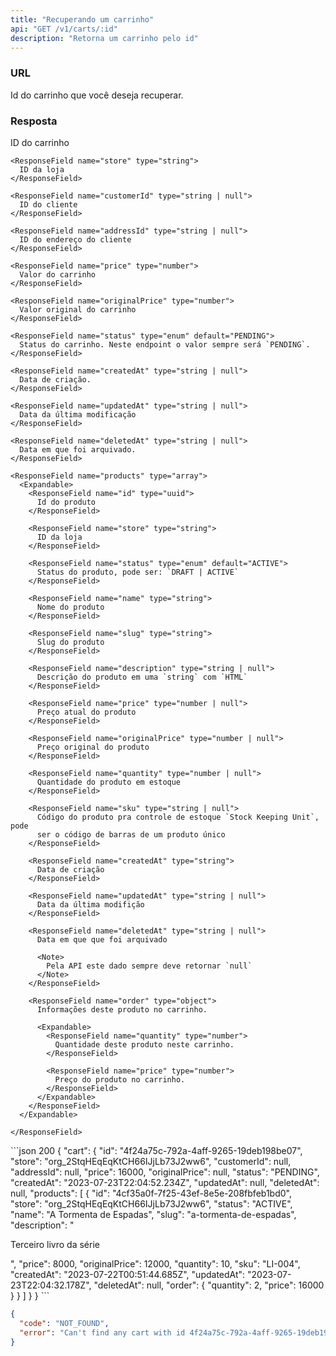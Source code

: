 ```yaml
---
title: "Recuperando um carrinho"
api: "GET /v1/carts/:id"
description: "Retorna um carrinho pelo id"
---
```


### URL

<ParamField path="id" type="uuid" required>
  Id do carrinho que você deseja recuperar.
</ParamField>

### Resposta

<ResponseField name="cart" type="object">
  <Expandable name="cart">
    <ResponseField name="id" type="uuid">
      ID do carrinho
    </ResponseField>

    <ResponseField name="store" type="string">
      ID da loja
    </ResponseField>

    <ResponseField name="customerId" type="string | null">
      ID do cliente
    </ResponseField>

    <ResponseField name="addressId" type="string | null">
      ID do endereço do cliente
    </ResponseField>

    <ResponseField name="price" type="number">
      Valor do carrinho
    </ResponseField>

    <ResponseField name="originalPrice" type="number">
      Valor original do carrinho
    </ResponseField>

    <ResponseField name="status" type="enum" default="PENDING">
      Status do carrinho. Neste endpoint o valor sempre será `PENDING`.
    </ResponseField>

    <ResponseField name="createdAt" type="string | null">
      Data de criação.
    </ResponseField>

    <ResponseField name="updatedAt" type="string | null">
      Data da última modificação
    </ResponseField>

    <ResponseField name="deletedAt" type="string | null">
      Data em que foi arquivado.
    </ResponseField>

    <ResponseField name="products" type="array">
      <Expandable>
        <ResponseField name="id" type="uuid">
          Id do produto
        </ResponseField>

        <ResponseField name="store" type="string">
          ID da loja
        </ResponseField>

        <ResponseField name="status" type="enum" default="ACTIVE">
          Status do produto, pode ser: `DRAFT | ACTIVE`
        </ResponseField>

        <ResponseField name="name" type="string">
          Nome do produto
        </ResponseField>

        <ResponseField name="slug" type="string">
          Slug do produto
        </ResponseField>

        <ResponseField name="description" type="string | null">
          Descrição do produto em uma `string` com `HTML`
        </ResponseField>

        <ResponseField name="price" type="number | null">
          Preço atual do produto
        </ResponseField>

        <ResponseField name="originalPrice" type="number | null">
          Preço original do produto
        </ResponseField>

        <ResponseField name="quantity" type="number | null">
          Quantidade do produto em estoque
        </ResponseField>

        <ResponseField name="sku" type="string | null">
          Código do produto pra controle de estoque `Stock Keeping Unit`, pode
          ser o código de barras de um produto único
        </ResponseField>

        <ResponseField name="createdAt" type="string">
          Data de criação
        </ResponseField>

        <ResponseField name="updatedAt" type="string | null">
          Data da última modifição
        </ResponseField>

        <ResponseField name="deletedAt" type="string | null">
          Data em que que foi arquivado

          <Note>
            Pela API este dado sempre deve retornar `null`
          </Note>
        </ResponseField>

        <ResponseField name="order" type="object">
          Informações deste produto no carrinho.

          <Expandable>
            <ResponseField name="quantity" type="number">
              Quantidade deste produto neste carrinho.
            </ResponseField>

            <ResponseField name="price" type="number">
              Preço do produto no carrinho.
            </ResponseField>
          </Expandable>
        </ResponseField>
      </Expandable>

    </ResponseField>

  </Expandable>
</ResponseField>

<ResponseExample>
```json 200
{
  "cart": {
    "id": "4f24a75c-792a-4aff-9265-19deb198be07",
    "store": "org_2StqHEqEqKtCH66IJjLb73J2ww6",
    "customerId": null,
    "addressId": null,
    "price": 16000,
    "originalPrice": null,
    "status": "PENDING",
    "createdAt": "2023-07-23T22:04:52.234Z",
    "updatedAt": null,
    "deletedAt": null,
    "products": [
      {
        "id": "4cf35a0f-7f25-43ef-8e5e-208fbfeb1bd0",
        "store": "org_2StqHEqEqKtCH66IJjLb73J2ww6",
        "status": "ACTIVE",
        "name": "A Tormenta de Espadas",
        "slug": "a-tormenta-de-espadas",
        "description": "<p>Terceiro livro da série</p>",
        "price": 8000,
        "originalPrice": 12000,
        "quantity": 10,
        "sku": "LI-004",
        "createdAt": "2023-07-22T00:51:44.685Z",
        "updatedAt": "2023-07-23T22:04:32.178Z",
        "deletedAt": null,
        "order": {
          "quantity": 2,
          "price": 16000
        }
      }
    ]
  }
}
```

```json 404
{
  "code": "NOT_FOUND",
  "error": "Can't find any cart with id 4f24a75c-792a-4aff-9265-19deb198be07"
}
```

</ResponseExample>
